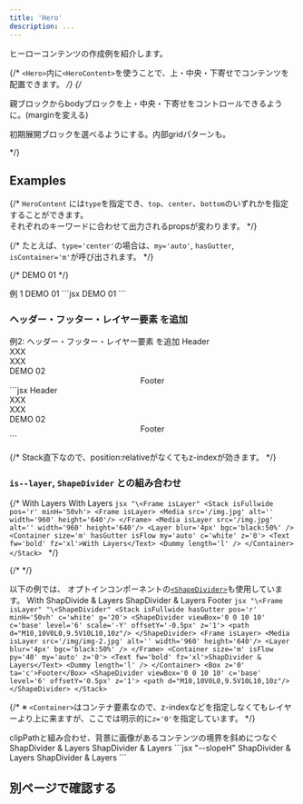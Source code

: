 ```yaml
---
title: 'Hero'
description: ...
---
```



ヒーローコンテンツの作成例を紹介します。


{/* `<Hero>`内に`<HeroContent>`を使うことで、上・中央・下寄せでコンテンツを配置できます。 */}
{/* <p>親ブロックからbodyブロックを上・中央・下寄せをコントロールできるように。(marginを変える)</p>
<p>初期展開ブロックを選べるようにする。内部gridパターンも。</p> */}


## Examples

{/* `HeroContent` には`type`を指定でき、`top`、`center`、`bottom`のいずれかを指定することができます。  
それぞれのキーワードに合わせて出力されるpropsが変わります。 */}

{/* たとえば、`type='center'`の場合は、`my='auto'`, `hasGutter`, `isContainer='m'`が呼び出されます。 */}

{/* <Stack isFullwide ar='2/1' bgc='base-2' py='50'>
	<Container size='m' hasGutter isFlow my='auto'>
		<Text fw='bold' fz='xl'>DEMO 01</Text>
		<Dummy length='xl' lang='ja'/>
	</Container>
</Stack> */}

<Preview>
	<PreviewTitle>例 1</PreviewTitle>
	<PreviewArea resize>
		<Stack isFullwide minH='50vh' bgc='base-2'>
			<Container size='m' hasGutter isFlow my='auto'>
				<Text fw='bold' fz='xl'>DEMO 01</Text>
				<Dummy length='l' lang='ja'/>
			</Container>
		</Stack>
	</PreviewArea>
	<PreviewCode>
		```jsx
		<Stack isFullwide minH='50vh' bgc='base-2'>
			<Container size='m' hasGutter isFlow my='auto'>
				<Text fw='bold' fz='xl'>DEMO 01</Text>
				<Dummy length='l' lang='ja'/>
			</Container>
		</Stack>
		```
	</PreviewCode>
</Preview>

### ヘッダー・フッター・レイヤー要素 を追加

<Preview>
	<PreviewTitle>例2: ヘッダー・フッター・レイヤー要素 を追加</PreviewTitle>
	<PreviewArea resize>
		<Stack isFullwide minH='70vh' g='30' c='white' pos='r'>
			<Frame isLayer>
				<Media isLayer src='/img/img-1.jpg' alt='' width='960' height='640'/>
				<Layer blur='4px' bgc='black:50%' />
			</Frame>
			<Flex jc='sb' p='30' z='0' g='30'>
				<Box>Header</Box>
				<Flex g='30'>
					<div>XXX</div>
					<div>XXX</div>
				</Flex>
			</Flex>
			<Container size='m' hasGutter isFlow my='auto' z='0'>
				<Text fw='bold' fz='xl'>DEMO 02</Text>
				<Dummy length='l' />
			</Container>
			<Center p='20' z='0'>Footer</Center>
		</Stack>
	</PreviewArea>
	<PreviewCode>
		```jsx
		<Stack isFullwide minH='70vh' g='30' c='white' pos='r'>
			<Frame isLayer>
				<Media isLayer src='/img/img-1.jpg' alt='' width='960' height='640'/>
				<Layer blur='4px' bgc='black:50%' />
			</Frame>
			<Flex jc='sb' p='30' z='0' g='30'>
				<Box>Header</Box>
				<Flex g='30'>
					<div>XXX</div>
					<div>XXX</div>
				</Flex>
			</Flex>
			<Container size='m' hasGutter isFlow my='auto' z='0'>
				<Text fw='bold' fz='xl'>DEMO 02</Text>
				<Dummy length='l' />
			</Container>
			<Center p='20' z='0'>Footer</Center>
		</Stack>
		```
	</PreviewCode>
</Preview>

{/* Stack直下なので、position:relativeがなくてもz-indexが効きます。 */}


### `is--layer`, `ShapeDivider` との組み合わせ


{/* <Preview>
	<PreviewTitle>With Layers</PreviewTitle>
	<PreviewArea resize>
		<Stack isFullwide pos='r' minH='50vh'>
			<Frame isLayer>
				<Media src='/img.jpg' alt='' width='960' height='640'/>
			</Frame>
			<Layer blur='4px' bgc='black:50%' />
			<Container size='m' hasGutter isFlow my='auto' c='white' z='0'>
				<Text fw='bold' fz='xl'>With Layers</Text>
				<Dummy length='l' />
			</Container>
		</Stack>
	</PreviewArea>
	<PreviewCode>
		```jsx "\<Frame isLayer"
		<Stack isFullwide pos='r' minH='50vh'>
			<Frame isLayer>
				<Media src='/img.jpg' alt='' width='960' height='640'/>
			</Frame>
			<Media isLayer src='/img.jpg' alt='' width='960' height='640'/>
			<Layer blur='4px' bgc='black:50%' />
			<Container size='m' hasGutter isFlow my='auto' c='white' z='0'>
				<Text fw='bold' fz='xl'>With Layers</Text>
				<Dummy length='l' />
			</Container>
		</Stack>
		```
	</PreviewCode>
</Preview> */}

{/* <Spacer h='10'/> */}

以下の例では、 オプトインコンポーネントの[`<ShapeDivider>`](/components/shapedivider)も使用しています。
<Preview>
	<PreviewTitle>With ShapDivide & Layers</PreviewTitle>
	<PreviewArea resize>
		<Stack isFullwide hasGutter pos='r' minH='50vh' c='white' g='20'>
			<ShapeDivider viewBox='0 0 10 10' c='base' level='6' scale='-Y' offsetY='-0.5px' z='1'>
				<path d="M10,10V0L0,9.5V10L10,10z"/>
			</ShapeDivider>
			<Frame isLayer>
				<Media isLayer src='/img/img-2.jpg' alt='' width='960' height='640'/>
				<Layer blur='4px' bgc='black:50%' />
			</Frame>
			<Container size='m' isFlow py='40' my='auto' z='0'>
				<Text fw='bold' fz='xl'>ShapDivider & Layers</Text>
				<Dummy length='l' />
			</Container>
			<Box z='0' ta='c'>Footer</Box>
			<ShapeDivider viewBox='0 0 10 10' c='base' level='6' offsetY='0.5px' z='1'>
				<path d="M10,10V0L0,9.5V10L10,10z"/>
			</ShapeDivider>
		</Stack>
	</PreviewArea>
	<PreviewCode>
		```jsx "\<Frame isLayer" "\<ShapeDivider"
		<Stack isFullwide hasGutter pos='r' minH='50vh' c='white' g='20'>
			<ShapeDivider viewBox='0 0 10 10' c='base' level='6' scale='-Y' offsetY='-0.5px' z='1'>
				<path d="M10,10V0L0,9.5V10L10,10z"/>
			</ShapeDivider>
			<Frame isLayer>
				<Media isLayer src='/img/img-2.jpg' alt='' width='960' height='640'/>
				<Layer blur='4px' bgc='black:50%' />
			</Frame>
			<Container size='m' isFlow py='40' my='auto' z='0'>
				<Text fw='bold' fz='xl'>ShapDivider & Layers</Text>
				<Dummy length='l' />
			</Container>
			<Box z='0' ta='c'>Footer</Box>
			<ShapeDivider viewBox='0 0 10 10' c='base' level='6' offsetY='0.5px' z='1'>
				<path d="M10,10V0L0,9.5V10L10,10z"/>
			</ShapeDivider>
		</Stack>
		```
	</PreviewCode>
</Preview>

{/* ※ `<Container>`はコンテナ要素なので、z-indexなどを指定しなくてもレイヤーより上に来ますが、ここでは明示的に`z='0'`を指定しています。 */}

<Preview>
	<PreviewTitle>clipPathと組み合わせ、背景に画像があるコンテンツの境界を斜めにつなぐ</PreviewTitle>
	<PreviewArea resize p='30'>
		<Box isFullwide style={{ '--slopeH': 'clamp(2.5rem, 1.25rem + 5cqw, 5rem)' }}>
			<Stack isFullwide hasGutter pos='r' minH='50vh' c='white' g='20'>
				<ShapeDivider viewBox='0 0 10 10' h='var(--slopeH)' c='base' scale='-Y' offsetY='-0.5px' z='1'>
					<path d='M10,10V0L0,9.5V10L10,10z'></path>
				</ShapeDivider>
				<Frame isLayer>
					<Media isLayer src='/img/img-1.jpg' alt='' width='960' height='640' />
					<Layer bgc='black:50%' />
				</Frame>
				<Container size='m' isFlow py='40' pr={['0', '25%', '33%']} my='auto' z='0'>
					<Text fw='bold' fz='xl'>ShapDivider & Layers</Text>
					<Dummy length='l' />
				</Container>
				<Spacer h='var(--slopeH)' />
			</Stack>
			<Stack isFullwide hasGutter pos='r' minH='50vh' c='white' mbs='calc(0px - var(--slopeH))'>
				<Frame
					isLayer
					style={{
						clipPath: 'polygon(0 var(--slopeH), 0 100%, 100% 100%, 100% 0)',
					}}
				>
					<Media isLayer src='/img/img-3.jpg' alt='' width='960' height='640' />
					<Layer bgc='black:50%' />
				</Frame>
				<Spacer h='var(--slopeH)' />
				<Container size='m' isFlow py='40' pl={['0', '25%', '33%']} my='auto' z='0'>
					<Text fw='bold' fz='xl'>ShapDivider & Layers</Text>
					<Dummy length='l' />
				</Container>
				<ShapeDivider viewBox='0 0 10 10' h='var(--slopeH)' c='base' scale='-X' offsetY='0.5px' z='1'>
					<path d='M10,10V0L0,9.5V10L10,10z'></path>
				</ShapeDivider>
			</Stack>
		</Box>
	</PreviewArea>
	<PreviewCode>
		```jsx "--slopeH"
		<Box isFullwide style={{ '--slopeH': 'clamp(2.5rem, 1.25rem + 5cqw, 5rem)' }}>
			<Stack isFullwide hasGutter pos='r' minH='50vh' c='white' g='20'>
				<ShapeDivider viewBox='0 0 10 10' h='var(--slopeH)' c='base' scale='-Y' offsetY='-0.5px' z='1'>
					<path d='M10,10V0L0,9.5V10L10,10z'></path>
				</ShapeDivider>
				<Frame isLayer>
					<Media isLayer src='/img/img-1.jpg' alt='' width='960' height='640' />
					<Layer bgc='black:50%' />
				</Frame>
				<Container size='m' isFlow py='40' pr={['0', '25%', '33%']} my='auto' z='0'>
					<Text fw='bold' fz='xl'>ShapDivider & Layers</Text>
					<Dummy length='l' />
				</Container>
				<Spacer h='var(--slopeH)' />
			</Stack>
			<Stack isFullwide hasGutter pos='r' minH='50vh' c='white' mbs='calc(0px - var(--slopeH))'>
				<Frame
					isLayer
					style={{
						clipPath: 'polygon(0 var(--slopeH), 0 100%, 100% 100%, 100% 0)',
					}}
				>
					<Media isLayer src='/img/img-3.jpg' alt='' width='960' height='640' />
					<Layer bgc='black:50%' />
				</Frame>
				<Spacer h='var(--slopeH)' />
				<Container size='m' isFlow py='40' pl={['0', '25%', '33%']} my='auto' z='0'>
					<Text fw='bold' fz='xl'>ShapDivider & Layers</Text>
					<Dummy length='l' />
				</Container>
				<ShapeDivider viewBox='0 0 10 10' h='var(--slopeH)' c='base' scale='-X' offsetY='0.5px' z='1'>
					<path d='M10,10V0L0,9.5V10L10,10z'></path>
				</ShapeDivider>
			</Stack>
		</Box>
		```
	</PreviewCode>
</Preview>





## 別ページで確認する
<PreviewFrame url='/demo/hero' />
